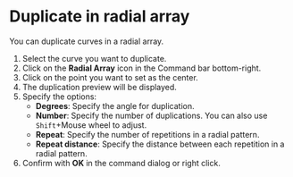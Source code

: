 
# Duplicate in radial array

You can duplicate curves in a radial array.

<KinouGaiyou shortcut="" command="Radial Array" button="Toolbar Bottom Right" />

1. Select the curve you want to duplicate.
2. Click on the **Radial Array** icon in the Command bar bottom-right.
3. Click on the point you want to set as the center.
4. The duplication preview will be displayed.
5. Specify the options:
   - **Degrees**: Specify the angle for duplication.
   - **Number**: Specify the number of duplications. You can also use `Shift`+Mouse wheel to adjust.
   - **Repeat**: Specify the number of repetitions in a radial pattern.
   - **Repeat distance**: Specify the distance between each repetition in a radial pattern.
6. Confirm with **OK** in the command dialog or right click.

